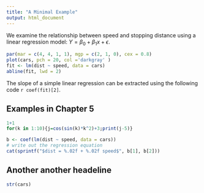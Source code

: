 ```yaml
---
title: "A Minimal Example"
output: html_document
---
```


We examine the relationship between speed and stopping
distance using a linear regression model:
$Y = \beta_0 + \beta_1 x + \epsilon$.

```r
par(mar = c(4, 4, 1, 1), mgp = c(2, 1, 0), cex = 0.8)
plot(cars, pch = 20, col ='darkgray' )
fit <- lm(dist ~ speed, data = cars)
abline(fit, lwd = 2)
```

The slope of a simple linear regression can be extracted using the
following code `r coef(fit)[2]`.


## Examples in Chapter 5

```r
1+1
for(k in 1:10){j=cos(sin(k)*k^2)+3;print(j-5)}
```

```r
b <- coef(lm(dist ~ speed, data = cars))
# write out the regression equation
cat(sprintf("$dist = %.02f + %.02f speed$", b[1], b[2]))
```

## Another another headeline
```r
str(cars)
```
